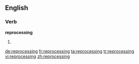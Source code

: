 ==English==

===Verb===
'''reprocessing'''

# {{third-person singular of|reprocess}}

[[de:reprocessing]]
[[fr:reprocessing]]
[[ta:reprocessing]]
[[tr:reprocessing]]
[[vi:reprocessing]]
[[zh:reprocessing]]